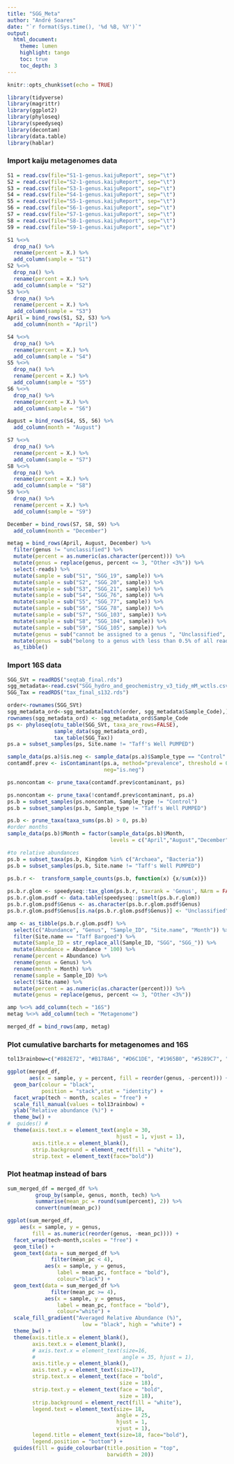 ---
title: "SGG_Meta"
author: "André Soares"
date: "`r format(Sys.time(), '%d %B, %Y')`"
output: 
  html_document:
    theme: lumen
    highlight: tango
    toc: true
    toc_depth: 3
---

```{r setup, include=FALSE}
knitr::opts_chunk$set(echo = TRUE)
```

```{r message=FALSE}
library(tidyverse)
library(magrittr)
library(ggplot2)
library(phyloseq)
library(speedyseq)
library(decontam)
library(data.table)
library(hablar)
```

### Import kaiju metagenomes data

```{r warning=FALSE}
S1 = read.csv(file="S1-1-genus.kaijuReport", sep="\t")
S2 = read.csv(file="S2-1-genus.kaijuReport", sep="\t")
S3 = read.csv(file="S3-1-genus.kaijuReport", sep="\t")
S4 = read.csv(file="S4-1-genus.kaijuReport", sep="\t")
S5 = read.csv(file="S5-1-genus.kaijuReport", sep="\t")
S6 = read.csv(file="S6-1-genus.kaijuReport", sep="\t")
S7 = read.csv(file="S7-1-genus.kaijuReport", sep="\t")
S8 = read.csv(file="S8-1-genus.kaijuReport", sep="\t")
S9 = read.csv(file="S9-1-genus.kaijuReport", sep="\t")

S1 %<>% 
  drop_na() %>% 
  rename(percent = X.) %>%
  add_column(sample = "S1")
S2 %<>% 
  drop_na() %>% 
  rename(percent = X.) %>%
  add_column(sample = "S2")
S3 %<>% 
  drop_na() %>% 
  rename(percent = X.) %>%
  add_column(sample = "S3")
April = bind_rows(S1, S2, S3) %>% 
  add_column(month = "April")

S4 %<>% 
  drop_na() %>% 
  rename(percent = X.) %>%
  add_column(sample = "S4")
S5 %<>% 
  drop_na() %>% 
  rename(percent = X.) %>%
  add_column(sample = "S5")
S6 %<>% 
  drop_na() %>% 
  rename(percent = X.) %>%
  add_column(sample = "S6")

August = bind_rows(S4, S5, S6) %>% 
  add_column(month = "August")

S7 %<>% 
  drop_na() %>% 
  rename(percent = X.) %>%
  add_column(sample = "S7")
S8 %<>% 
  drop_na() %>% 
  rename(percent = X.) %>%
  add_column(sample = "S8")
S9 %<>% 
  drop_na() %>% 
  rename(percent = X.) %>%
  add_column(sample = "S9")

December = bind_rows(S7, S8, S9) %>% 
  add_column(month = "December")

metag = bind_rows(April, August, December) %>%
  filter(genus != "unclassified") %>% 
  mutate(percent = as.numeric(as.character(percent))) %>% 
  mutate(genus = replace(genus, percent <= 3, "Other <3%")) %>% 
  select(-reads) %>% 
  mutate(sample = sub("S1", "SGG_19", sample)) %>%
  mutate(sample = sub("S2", "SGG_20", sample)) %>% 
  mutate(sample = sub("S3", "SGG_21", sample)) %>% 
  mutate(sample = sub("S4", "SGG_76", sample)) %>% 
  mutate(sample = sub("S5", "SGG_77", sample)) %>% 
  mutate(sample = sub("S6", "SGG_78", sample)) %>% 
  mutate(sample = sub("S7", "SGG_103", sample)) %>% 
  mutate(sample = sub("S8", "SGG_104", sample)) %>% 
  mutate(sample = sub("S9", "SGG_105", sample)) %>% 
  mutate(genus = sub("cannot be assigned to a genus ", "Unclassified", genus)) %>% 
  mutate(genus = sub("belong to a genus with less than 0.5% of all reads", "Other <3%", genus)) %>% 
  as_tibble()
```

### Import 16S data

```{r}
SGG_SVt = readRDS("seqtab_final.rds")
sgg_metadata<-read.csv("SGG_hydro_and_geochemistry_v3_tidy_mM_wctls.csv", header=TRUE)
SGG_Tax = readRDS("tax_final_s132.rds")

order<-rownames(SGG_SVt)
sgg_metadata_ord<-sgg_metadata[match(order, sgg_metadata$Sample_Code),]
rownames(sgg_metadata_ord) <- sgg_metadata_ord$Sample_Code
ps <- phyloseq(otu_table(SGG_SVt, taxa_are_rows=FALSE),
               sample_data(sgg_metadata_ord), 
               tax_table(SGG_Tax))
ps.a = subset_samples(ps, Site.name != "Taff's Well PUMPED")

sample_data(ps.a)$is.neg <- sample_data(ps.a)$Sample_type == "Control"
contamdf.prev <- isContaminant(ps.a, method="prevalence", threshold = 0.5,
                               neg="is.neg")

ps.noncontam <- prune_taxa(contamdf.prev$contaminant, ps)

ps.noncontam <- prune_taxa(!contamdf.prev$contaminant, ps.a)
ps.b = subset_samples(ps.noncontam, Sample_type != "Control")
ps.b = subset_samples(ps.b, Sample_type != "Taff's Well PUMPED")

ps.b <- prune_taxa(taxa_sums(ps.b) > 0, ps.b)
#order months
sample_data(ps.b)$Month = factor(sample_data(ps.b)$Month, 
                                 levels = c("April","August","December"))

#to relative abundances
ps.b = subset_taxa(ps.b, Kingdom %in% c("Archaea", "Bacteria"))
ps.b = subset_samples(ps.b, Site.name != "Taff's Well PUMPED")
  
ps.b.r <-  transform_sample_counts(ps.b, function(x) {x/sum(x)})

ps.b.r.glom <- speedyseq::tax_glom(ps.b.r, taxrank = 'Genus', NArm = FALSE)
ps.b.r.glom.psdf <- data.table(speedyseq::psmelt(ps.b.r.glom))
ps.b.r.glom.psdf$Genus <- as.character(ps.b.r.glom.psdf$Genus)
ps.b.r.glom.psdf$Genus[is.na(ps.b.r.glom.psdf$Genus)] <- "Unclassified"

amp <- as_tibble(ps.b.r.glom.psdf) %>% 
  select(c("Abundance", "Genus", "Sample_ID", "Site.name", "Month")) %>% 
  filter(Site.name == "Taff Bargoed") %>% 
  mutate(Sample_ID = str_replace_all(Sample_ID, "SGG", "SGG_")) %>% 
  mutate(Abundance = Abundance * 100) %>% 
  rename(percent = Abundance) %>% 
  rename(genus = Genus) %>% 
  rename(month = Month) %>% 
  rename(sample = Sample_ID) %>% 
  select(!Site.name) %>%
  mutate(percent = as.numeric(as.character(percent))) %>%
  mutate(genus = replace(genus, percent <= 3, "Other <3%"))
```

```{r}
amp %<>% add_column(tech = "16S")
metag %<>% add_column(tech = "Metagenome") 

merged_df = bind_rows(amp, metag)
```
### Plot cumulative barcharts for metagenomes and 16S

```{r, fig.height=5, fig.width=7}
tol13rainbow=c("#882E72", "#B178A6", "#D6C1DE", "#1965B0", "#5289C7", "#7BAFDE", "#4EB265", "#90C987", "#CAE0AB", "#F7EE55", "#F6C141", "#F1932D", "#E8601C")

ggplot(merged_df,
       aes(x = sample, y = percent, fill = reorder(genus, -percent))) +
  geom_bar(colour = "black",
           position = "stack",stat = "identity") +
  facet_wrap(tech ~ month, scales = "free") +
  scale_fill_manual(values = tol13rainbow) +
  ylab("Relative abundance (%)") +
  theme_bw() +
#  guides() #
  theme(axis.text.x = element_text(angle = 30, 
                                   hjust = 1, vjust = 1),
        axis.title.x = element_blank(),
        strip.background = element_rect(fill = "white"),
        strip.text = element_text(face="bold"))
```

### Plot heatmap instead of bars

```{r, fig.height=9, fig.width=12}
sum_merged_df = merged_df %>% 
         group_by(sample, genus, month, tech) %>%
         summarise(mean_pc = round(sum(percent), 2)) %>% 
         convert(num(mean_pc))

ggplot(sum_merged_df,
    aes(x = sample, y = genus, 
        fill = as.numeric(reorder(genus, -mean_pc)))) +
  facet_wrap(tech~month,scales = "free") +
  geom_tile() +
  geom_text(data = sum_merged_df %>%
              filter(mean_pc < 4),
            aes(x = sample, y = genus,
                label = mean_pc, fontface = "bold"),
                colour="black") +
  geom_text(data = sum_merged_df %>%
              filter(mean_pc >= 4),
            aes(x = sample, y = genus,
                label = mean_pc, fontface = "bold"),
                colour="white") +
  scale_fill_gradient("Averaged Relative Abundance (%)",
                        low = "black", high = "white") +
  theme_bw() +
  theme(axis.title.x = element_blank(),
        axis.text.x = element_blank(),
        # axis.text.x = element_text(size=16,
        #                            angle = 35, hjust = 1),
        axis.title.y = element_blank(),
        axis.text.y = element_text(size=17),
        strip.text.x = element_text(face = "bold",
                                    size = 18),
        strip.text.y = element_text(face = "bold",
                                    size = 18),
        strip.background = element_rect(fill = "white"),
        legend.text = element_text(size= 18,
                                   angle = 25,
                                   hjust = 1,
                                   vjust = 1),
        legend.title = element_text(size=18, face="bold"),
        legend.position = "bottom") +
  guides(fill = guide_colourbar(title.position = "top",
                                barwidth = 20))
```

